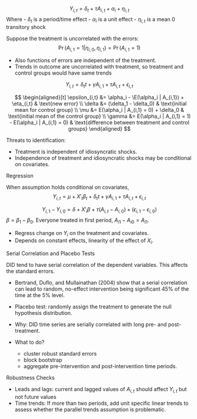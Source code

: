 

$$
Y_{i,t} = \delta_t + \tau A_{i,t} + \alpha_i + \eta_{i,t}
$$
Where
- $\delta_t$ is a period/time effect
- $\alpha_i$ is a unit effect
- $\eta_{i,t}$ is a mean 0 transitory shock

Suppose the treatment is uncorrelated with the errors:
$$
\Pr(A_{i,1} = 1| \eta_{i,0}, \eta_{i,1}) = \Pr(A_{i,1} = 1)
$$

- Also functions of errors are independent of the treatment.
- Trends in outcome are uncorrelated with treatment, so treatment and control groups would have same trends

$$
Y_{i,t} = \delta_t t + \gamma A_{i,1} + \tau A_{i,t} + \epsilon_{i,t}
$$

$$
\begin{aligned}[t]
\epsilon_{i,t} &= \alpha_i - \E(\alpha_i | A_{i,1}) + \eta_{i,t} & \text{new error} \\
\delta &= (\delta_1 - \delta_0) & \text{initial mean for control group} \\
\mu &= E(\alpha_i | A_{i,1} = 0) + \delta_0 & \text{initial mean of the control group} \\
\gamma &= E(\alpha_i | A_{i,1} = 1) - E(\alpha_i | A_{i,1} = 0) & \text{difference between treatment and control groups}
\end{aligned}
$$

Threats to identification:

- Treatment is independent of idiosyncratic shocks.
- Independence of treatment and idiosyncratic shocks may be conditional on covariates.

Regression

When assumption holds conditional on covariates,
$$
Y_{i,t} = \mu + X'_t \beta_t + \delta_t t + \gamma A_{i,1} + \tau A_{i,t} + \epsilon_{i,t}
$$

$$
Y_{i,1} - Y_{i,0} = \delta + X'_i \beta +  \tau (A_{i,t} - A_{i,0}) + (\epsilon_{i,1} - \epsilon_{i,0})
$$
$\beta = \beta_1 - \beta_0$. Everyone treated in first period, $A_{i1} - A_{i0} = A_{i1}$.

- Regress change on $Y_i$ on the treatment and covariates.
- Depends on constant effects, linearity of the effect of $X_i$.


Serial Correlation and Placebo Tests

DID tend to have serial correlation of the dependent variables. This affects the standard errors.

- Bertrand, Duflo, and Mullainathan (2004) show that a serial correlation can lead to random, no-effect intervention being significant 45% of the time at the 5% level.
- Placebo test: randomly assign the treatment to generate the null hypothesis distribution.
- Why: DID time series are serially correlated with long pre- and post- treatment.
- What to do?

    - cluster robust standard errors
    - block bootstrap
    - aggregate pre-intervention and post-intervention time periods.

Robustness Checks

- Leads and lags: current and lagged values of $A_{i,t}$ should affect $Y_{i,t}$ but not future values
- Time trends: If more than two periods, add unit specific linear trends to assess whether the parallel trends assumption is
    problematic.

